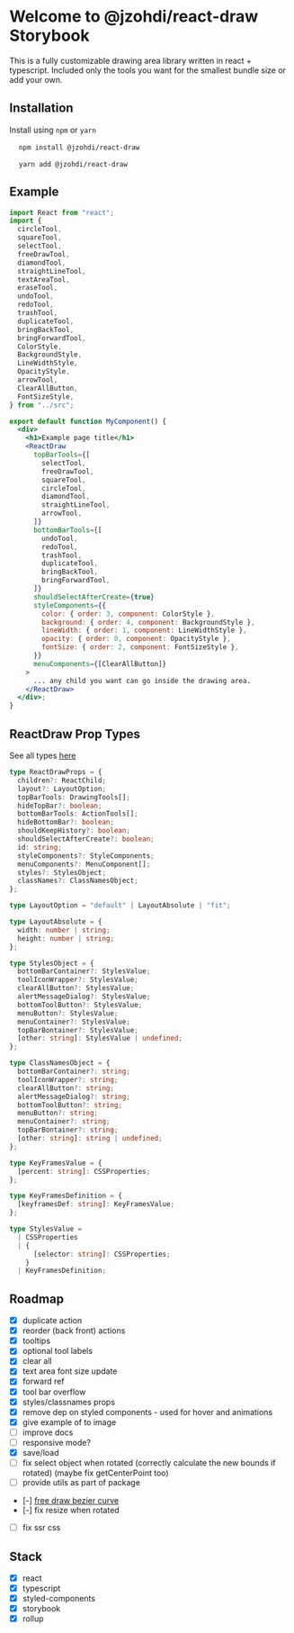 
<Meta title="Introduction" />

# Welcome to @jzohdi/react-draw Storybook

This is a fully customizable drawing area library written in react + typescript.
Included only the tools you want for the smallest bundle size or add your own.

## Installation

Install using `npm` or `yarn`

<pre>
  <code className="shell">npm install @jzohdi/react-draw</code>
</pre>

<pre>
  <code className="shell">yarn add @jzohdi/react-draw</code>
</pre>

## Example

```jsx
import React from "react";
import {
  circleTool,
  squareTool,
  selectTool,
  freeDrawTool,
  diamondTool,
  straightLineTool,
  textAreaTool,
  eraseTool,
  undoTool,
  redoTool,
  trashTool,
  duplicateTool,
  bringBackTool,
  bringForwardTool,
  ColorStyle,
  BackgroundStyle,
  LineWidthStyle,
  OpacityStyle,
  arrowTool,
  ClearAllButton,
  FontSizeStyle,
} from "../src";

export default function MyComponent() {
  <div>
    <h1>Example page title</h1>
    <ReactDraw
      topBarTools={[
        selectTool,
        freeDrawTool,
        squareTool,
        circleTool,
        diamondTool,
        straightLineTool,
        arrowTool,
      ]}
      bottomBarTools={[
        undoTool,
        redoTool,
        trashTool,
        duplicateTool,
        bringBackTool,
        bringForwardTool,
      ]}
      shouldSelectAfterCreate={true}
      styleComponents={{
        color: { order: 3, component: ColorStyle },
        background: { order: 4, component: BackgroundStyle },
        lineWidth: { order: 1, component: LineWidthStyle },
        opacity: { order: 0, component: OpacityStyle },
        fontSize: { order: 2, component: FontSizeStyle },
      }}
      menuComponents={[ClearAllButton]}
    >
      ... any child you want can go inside the drawing area.
    </ReactDraw>
  </div>;
}
```

## ReactDraw Prop Types

See all types [here][2]

```typescript
type ReactDrawProps = {
  children?: ReactChild;
  layout?: LayoutOption;
  topBarTools: DrawingTools[];
  hideTopBar?: boolean;
  bottomBarTools: ActionTools[];
  hideBottomBar?: boolean;
  shouldKeepHistory?: boolean;
  shouldSelectAfterCreate?: boolean;
  id: string;
  styleComponents?: StyleComponents;
  menuComponents?: MenuComponent[];
  styles?: StylesObject;
  classNames?: ClassNamesObject;
};

type LayoutOption = "default" | LayoutAbsolute | "fit";

type LayoutAbsolute = {
  width: number | string;
  height: number | string;
};

type StylesObject = {
  bottomBarContainer?: StylesValue;
  toolIconWrapper?: StylesValue;
  clearAllButton?: StylesValue;
  alertMessageDialog?: StylesValue;
  bottomToolButton?: StylesValue;
  menuButton?: StylesValue;
  menuContainer?: StylesValue;
  topBarBontainer?: StylesValue;
  [other: string]: StylesValue | undefined;
};

type ClassNamesObject = {
  bottomBarContainer?: string;
  toolIconWrapper?: string;
  clearAllButton?: string;
  alertMessageDialog?: string;
  bottomToolButton?: string;
  menuButton?: string;
  menuContainer?: string;
  topBarBontainer?: string;
  [other: string]: string | undefined;
};

type KeyFramesValue = {
  [percent: string]: CSSProperties;
};

type KeyFramesDefinition = {
  [keyframesDef: string]: KeyFramesValue;
};

type StylesValue =
  | CSSProperties
  | {
      [selector: string]: CSSProperties;
    }
  | KeyFramesDefinition;
```

## Roadmap

- [x] duplicate action
- [x] reorder (back front) actions
- [x] tooltips
- [x] optional tool labels
- [x] clear all
- [x] text area font size update
- [x] forward ref
- [x] tool bar overflow
- [x] styles/classnames props
- [x] remove dep on styled components - used for hover and animations
- [x] give example of to image
- [ ] improve docs
- [ ] responsive mode?
- [x] save/load
- [ ] fix select object when rotated (correctly calculate the new bounds if rotated) (maybe fix getCenterPoint too)
- [ ] provide utils as part of package
- [-] [free draw bezier curve][1]
- [-] fix resize when rotated
- [ ] fix ssr css

## Stack

- [x] react
- [x] typescript
- [x] styled-components
- [x] storybook
- [x] rollup

[1]: https://francoisromain.medium.com/smooth-a-svg-path-with-cubic-bezier-curves-e37b49d46c74
[2]: https://github.com/jzohdi/reactdraw/blob/main/src/types.ts
